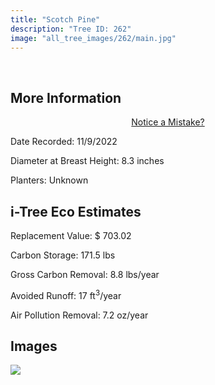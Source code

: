 ```yaml
---
title: "Scotch Pine"
description: "Tree ID: 262"
image: "all_tree_images/262/main.jpg"
---
```


<br>

## **More Information**
::: column-margin
<center><a class="button" href="https://forms.gle/W6f5nwYxrM33hF4f7">Notice a Mistake?</a></center>
:::


Date Recorded:  11/9/2022

Diameter at Breast Height:  8.3  inches

Planters:  Unknown

## **i-Tree Eco Estimates**


 Replacement Value: $ 703.02

 Carbon Storage:  171.5  lbs

 Gross Carbon Removal:  8.8  lbs/year

 Avoided Runoff:  17  ft<sup>3</sup>/year

 Air Pollution Removal:  7.2  oz/year

## **Images**


 ![](all_tree_images/262/main.jpg)
